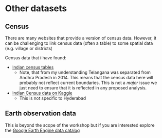 # Other datasets

## Census

There are many websites that provide a version of census data. However, it can be challenging to link census data (often a table) to some spatial data (e.g. village or districts)

Census data that i have found:

* [Indian census tables](https://censusindia.gov.in/census.website/data/census-tables)
  * Note, that from my understanding Telangana was separated from Andhra Pradesh in 2014. This means that the census data here will probably not reflect current boundaries. This is not a *major* issue we just need to ensure that it is reflected in any proposed analysis.
  
* [Indian Census data on Kaggle ](https://www.kaggle.com/datasets/danofer/india-census?select=india-districts-census-2011.csv)
  * This is not specific to Hyderabad

## Earth observation data  

This is beyond the scope of the workshop but if you are interested explore the [Google Earth Engine data catalog](https://developers.google.com/earth-engine/datasets)